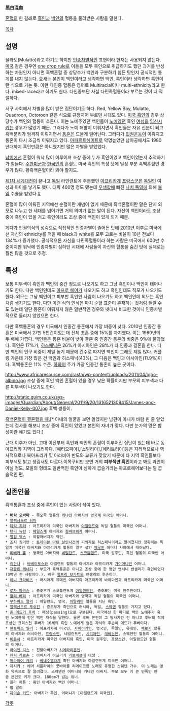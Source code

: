 '''黑白混血'''

[[혼혈]]의 한 갈래로 [[흑인]]과 [[백인]]의 혈통을 물려받은 사람을 말한다.

[[목차]]
== 설명 ==
물라토(Mulatto)라고 하기도 하지만 [[인종차별]]적인 표현이라 현재는 사용되지 않는다. [[미국]] 같은 경우엔 [[one drop rule]]로 이들을 모두 흑인으로 취급하기도 했던 과거를 반성하는 차원인지 아니면 흑백혼혈 중 상당수가 백인과 구분하기 힘든 탓인지 공식적인 통계를 내지 않는다. 요새는 본인이 백인이라고 생각하면 백인, 흑인이라 생각하면 흑인이란 식으로 가는 듯. 이런 다인종 혈통은 영어로 Multiracial이나 multi-ethnicity라고 한다. mixed-race라고 하기도 한다. 다인종보단 사실 다민족혈통이라 부르는 것이 더 적절하다.

서구 사회에서 차별을 많이 받은 집단이기도 하다. Red, Yellow Boy, Mulatto, Quadroon, Octoroon 같은 식으로 규정지어 부르던 시대도 있다. [[미국 흑인]]의 경우 상당수가 백인의 혈통이 흐른다. 이는 노예주였던 백인들이 [[노예]]였던 흑인 [[여성]]을 [[임신]]시키는 경우가 많았기 때문. 그러다가 노예 해방이 이뤄지면서 흑인들은 자유 신분이 되고 흑백분리가 엄격히 이뤄지면서 [[통혼]]은 드물게 일어난다. 그러다가 [[민권운동]]이 이뤄지고 통혼이 다시 조금씩 이뤄지고 있다. [[아파르트헤이트]]로 악명높았던 남아공에서도 1980년대까지 흑인만큼은 아니였지만 많은 차별을 받았었다.

[[남미]]에선 혼혈이 워낙 많이 이루어져 조상 중에 누가 흑인이었고 백인이었는지 추적하기가 힘들다. [[주한미군]]과 [[한국인]]의 혼혈도 미국 흑인의 특성 탓에 일정 부분 흑백혼혈인 경우가 많다. 황흑백혼혈이라 봐야 할지도.

[[제1차 세계대전]]이 끝나고 [[독일]] 라인란트에 주둔했던 [[아프리카]]계 [[프랑스군]]은 [[독일인]] 여성과 아이를 낳기도 했다. 대략 400명 정도 됐는데 [[우생학]]에 빠진 [[나치 독일]]에 의해 [[불임]] 수술을 받았다.[http://en.wikipedia.org/wiki/Rhineland_Bastard #]

혼혈이 많이 이뤄진 지역에선 순혈이란 개념이 없기 때문에 흑백혼혈이란 말은 단지 외모로 나누고 한 세대를 넘어가면 거의 의미가 없는 말이 된다. 자신이 백인이라도 조상 중에 흑인이 있을 거고 흑인이라도 조상 중에 백인이 있게 되기 때문.

게다가 인권의식의 성숙으로 직접적인 인종차별이 줄어든 탓에 [[2010년]] 이후로 미국에선 자신의 ethnicity를 적을 때 black과 white를 모두 고르는 비율이 10년 전보다 134%가 증가했다. 공식적으론 자신을 다민족혈통이라 하는 사람은 미국에서 600만 수준이지만 워낙에 인종차별이 심하던 시대에 사람들이 자신의 혈통을 숨긴 탓에 실제로는 훨씬 많을 것으로 추정.

== 특성 ==
보통 피부색이 흑인과 백인의 중간 정도로 나오기도 하고 그냥 흑인이나 백인이 태어나기도 한다. 다만 백인인데도 [[아프로 헤어]]가 나오기도 하고 흑인인데도 직모가 나오기도 한다. 외모는 그냥 백인이고 피부만 흑인인 사람이 나오기도 하고 백인인데 외모는 흑인처럼 생기기도 한다. 다만 이런 식의 인식은 마치 순혈 표준이 존재하는 것처럼 들릴 수도 있는데 일단 통혼이 이뤄지지 않은 일반적인 경우와 빗대서 비교한 것이니 인종차별적으로 들리지 않았으면 한다.

다만 흑백통혼의 경우 미국에서 인종간 통혼에서 가장 비중이 낮다. 2010년 인종간 통혼은 미국에서 27만 5천건이었는데 전체 초혼 중에 15%를 차지했다. 이는 1980년의 두 배에 가깝다. 백인들은 통혼 비율이 낮아 결혼 중 인종간 통혼의 비중은 9%에 불과했다. 흑인은 17%가, [[히스패닉]]은 26%가 아시아인은 28%가 타 인종과 결혼을 한다. 다만 백인의 인구 비중이 제일 높기 때문에 건수로 따지면 백인이 그래도 제일 많다. 커플링 가운데 가장 많은 건 백인과 히스패닉(43%), 그 다음은 백인과 아시아인(11.9%)이다. 흑백통혼은 11% 수준. [[하와이]] 주가 가장 인종간 통혼이 높은 곳이다.

http://www.africaresource.com/rasta/wp-content/uploads/2011/04/igbo-albino.jpg
조상 중에 흑인 백인 혼혈이 있을 경우 낮은 확률이지만 부모의 피부색과 다른 피부색이 나오기도 한다.

http://static.guim.co.uk/sys-images/Guardian/About/General/2011/9/20/1316521309415/James-and-Daniel-Kelly-007.jpg
흑백 쌍둥이.

[http://i1.ruliweb.daumcdn.net/uf/image/U01/ruliweb/53A142B13A52AF0022 흑백혼혈이 결혼했을 때.][* 아내의 얼굴을 보면 알겠지만 남편이 아내가 바람 핀 줄 알았는데 검사를 해보니 조상 중에 흑인이 있었고 본인의 자녀가 맞다. 다만 눈가의 멍은 합성이란 얘기도 있다.]

근대 이후가 아닌, 고대 이전부터 흑인과 백인의 혼혈이 이루어진 집단이 있는데 바로 동아프리카 지역이 그러하다. [에티오피아],[소말리아],[에리트리아]등은 지리적으로나 역사적으로나 북아프리카 및 아라비아 반도와 교류가 잦았기 때문에 타 지역 흑인들보다 피부색도 밝고 생김새도 다르다.이목구비만 보면 거의 '''피부색만 흑인'''이라고 봐도 과언이 아닐 정도. 모발의 형태도 일반적인 흑인이 심하게 곱슬거리는 아프로헤어보다는 덜 곱슬적인 편.

== 실존인물 ==
흑백통혼과 조상 중에 흑인이 있는 사람이 섞여 있다.

 * '''[[버락 오바마]]''' - 루오족 혈통의 [[케냐]]인 아버지와 [[영국]]계 미국인 어머니.
 * [[알렉상드르 뒤마]]
 * [[데릭 지터]] : 아프리카계 미국인 아버지와 [[아일랜드]]와 독일 혈통의 미국인 어머니.
 * [[탠디 뉴턴]] : [[웨일스]]계 아버지와 [[짐바브웨]]계 어머니.
 * [[맬컴 엑스]] : 외할아버지가 백인.
 * 조지 짐머만 : [[트레이본 마틴 살인사건]]의 피의자로 히스패닉이라고 알려졌지만 정확히는 독일계 미국인 아버지와 아프리카계 혈통이 일부 섞인 [[페루]]인 어머니 사이에서 태어났다.
 * [[리베카 홀]] : 영국인 아버지와 [[네덜란드]], [[스코틀랜드]], 미국 원주민, 흑인 혈통의 미국인 어머니.
 * [[리한나]] : [[바베이도스]]와 아일랜드 혈통의 아버지와 아프리카계 [[가이아나]]인 어머니.
 * [[재클린 케네디]] : 부모가 흑백통혼은 아니고 조상 중에 한 명인 앤서니 밴샐리가 흑인이었다(3백년 전 사람이다.). 배우 [[험프리 보가트]]도 밴샐리의 후손이다.
 * [[레니 크라비츠]] : 러시아계 유대인 아버지와 아프리카계 바하마인과 아프리카계 미국인 어머니.
 * [[로자 파크스]] : 증조부가 스코틀랜드계 [[아일랜드]]인, 증조모는 미국 원주민이다.
 * [[할리 베리]] : 아프리카계 미국인 아버지와 영국과 독일 혈통의 미국인 어머니.
 * [[무하마드 알리]] : 아일랜드, 영국, [[이탈리아]] 혈통을 지닌 흑인.
 * [[알렉산드르 푸쉬킨]] : 증조부가 흑인으로 러시아, 독일, [[스웨덴]] 혈통도 가지고 있다.
 * [[존 에드거 후버]] : 패싱(passing)으로 구분된다. 미국에선 한 마디로 백인 노예주가 흑인 노예한테 얻은 백인 자식을 말한다. 물론 후버 본인이 그 당사자란 건 아니고 후버의 직계조상인 크리스천 후버가 16세의 흑인 노예에게 얻은 자식의 후손이 에드가 후버이다.
 * [[웬트워스 밀러]] : 아프리카계 미국인, [[자메이카]]인, 영국인, 독일인, 유대인, [[체로키]] 혈통의 아버지와 러시아인, [[프랑스인]], 네덜란드인, [[시리아]]인, [[레바논]]인, 스웨덴인 혈통의 어머니.
 * [[비욘세]] : 아프리카계 미국인 아버지와 흑인, 미국 원주민, 프랑스인, 아일랜드인 혈통의 어머니.
 * [[라이언 긱스]] : 친할아버지가 [[시에라리온]]인.
 * [[헨릭 라르손]] : 아버지가 아프리카 [[카보베르데]] 태생 .
 * [[머라이어 캐리]] : [[베네수엘라]]계 흑인 아버지와 아일랜드계 미국인 어머니.
 * 제시카 : 에어 서플라이의 굿바이를 리메이크한 노래로 유명한 스웨덴 가수. 이 노래는 영화 약속으로 잘 알려졌다. 스웨덴인 어머니와 가나인 아버지. 부모 모두 키 큰 민족인 만큼 본인도 키가 크다. 180cm가 넘는 위너.
 * 폴라 패튼 : 흑인 아버지와 백인 어머니.
 * 밥 말리
 * [[제이슨 키드]]: 아버지가 흑인, 어머니가 [아일랜드계 미국인].

[[각주]]
